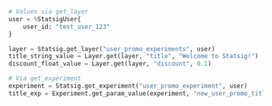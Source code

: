 ```Python
# Values via get_layer
user = %StatsigUser{
    user_id: "test_user_123"
}

layer = Statsig.get_layer("user_promo_experiments", user)
title_string_value = Layer.get(layer, "title", "Welcome to Statsig!")
discount_float_value = Layer.get(layer, "discount", 0.1)

# Via get_experiment
experiment = Statsig.get_experiment("user_promo_experiment", user)
title_exp = Experiment.get_param_value(experiment, "new_user_promo_title")
```